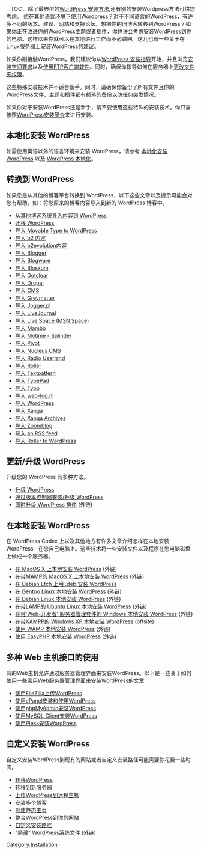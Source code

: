 {{Languages|
{{en|WordPress Installation Techniques}}
{{zh-cn|WordPress 安装技巧}}
}}

{{zh-cn:Copyedit}}

__TOC__
除了最典型的[[Installing WordPress|WordPress 安装方法]],还有别的安装Wordpress方法可供您考虑。
想在其他语言环境下使用Wordpress？对于不同语言的WordPress，有许多不同的版本、建议、网站和支持论坛。想把你的旧博客转移到WordPress？如果你正在改进你的WordPress主题或者插件，你也许会考虑安装WordPress到你的电脑。这样以来你就可以在本地进行工作而不必联网。这儿也有一些关于在Linux服务器上安装WordPress的建议。

如果你刚接触WordPress，我们建议你从[[Before You Install|WordPress 安装指导]]开始，并且浏览[[New To WordPress - Where to Start|安装空间要求]]以及[[FTP Clients|使用FTP客户端软件]]。同时，确保你指导如何在服务器上[[Changing File Permissions|更改文件夹权限]]。

这些特殊安装技术并不适合新手。同时，请确保你备份了所有文件且你的WordPress文件、主题和插件都有额外的备份以防任何突发情况。

如果你对于安装WordPress还是新手，请不要使用这些特殊的安装技术。你只需按照[[Installing WordPress|WordPress安装简介]]来进行安装。

==本地化安装 WordPress==

如需使用英语以外的语言环境来安装 WordPress，请参考 [[Installing WordPress in Your Language|本地化安装 WordPress]] 以及 [[WordPress in Your Language|WordPress 本地化]]。

==转换到 WordPress==

如果您是从其他的博客平台转换到 WordPress，以下这些文章以及提示可能会对您有帮助，如：将您原来的博客内容导入到新的 WordPress 博客中。

* [[Importing_Content|从其他博客系统导入内容到 WordPress]]
* [[Moving WordPress|迁移 WordPress]] 
* [[Importing_from_Movable_Type_to_WordPress|导入 Movable Type to WordPress]]
* [[Importing_Content#b2|导入 b2 内容]]
* [[Importing_Content#b2evolution|导入 b2evolution内容]]
* [[Importing_Content#Blogger|导入 Blogger]]
* [[Importing_Content#Blogware|导入 Blogware]]
* [[Importing_Content#Blosxom|导入 Blosxom]]
* [[Importing_Content#Dotclear|导入 Dotclear]]
* [[Importing_Content#Drupal|导入 Drupal]]
* [[Importing_Content#e107_CMS|导入  CMS]]
* [[Importing_Content#Greymatter|导入 Greymatter]]
* [[Importing_Content#Jogger.pl|导入 Jogger.pl]]
* [[Importing_Content#LiveJournal|导入 LiveJournal]]
* [[Importing_Content#Live_Space_.28MSN_Space.|导入 Live Space (MSN Space)]]
* [[Importing_Content#Mambo|导入 Mambo]]
* [[Importing_Content#Motime_-_Splinder|导入 Motime - Splinder]]
* [[Importing_Content#Pivot|导入 Pivot]]
* [[Importing_Content#Nucleus_CMS|导入 Nucleus CMS]]
* [[Importing_Content#Radio_Userland|导入 Radio Userland]]
* [[Importing_Content#Roller|导入 Roller]]
* [[Importing_Content#Textpattern|导入 Textpattern]]
* [[Importing_Content#TypePad|导入 TypePad]]
* [[Importing_Content#Typo|导入 Typo]]
* [[Importing_Content#web-log.nl|导入 web-log.nl]]
* [[Importing_Content#WordPress|导入 WordPress]]
* [[Importing_Content#Xanga|导入 Xanga]]
* [[Importing_Content#Xanga_Archives|导入 Xanga Archives]]
* [[Importing_Content#Zoomblog|导入 Zoomblog]]
* [[Importing_Content#Importing_from_an_RSS_feed| 导入 an RSS feed]]
* [[Importing_From_Roller|导入 Roller to WordPress]]

==更新/升级 WordPress==

升级您的 WordPress 有多种方法。

* [[Upgrading WordPress|升级 WordPress]]
* [[Installing/Updating WordPress with Subversion|通过版本控制器安装/升级 WordPress]]
* [http://www.zirona.com/software/wordpress-instant-upgrade/ 即时升级 WordPress 插件] (外链)

==在本地安装 WordPress==

在 WordPress Codex 上以及其他地方有许多文章介绍怎样在本地安装 WordPress--在您自己电脑上。这些技术将一些安装文件以及程序在您电脑磁盘上做成一个服务器。 

* [http://maczealots.com/tutorials/wordpress/ 在 MacOS X 上本地安装 WordPress] (外链)
* [http://michaeldoig.net/4/installing-mamp-and-wordpress.htm 在带MAMP的 MacOS X 上本地安装 WordPress] (外链)
* [http://sharealike.org/index.php/2007/04/07/multiple-wordpress-blogs-on-a-debian-server/ 在 Debian Etch 上用 .deb 安装 WordPress]
* [http://wojciechbednarski.com/articles/installing-wordpress-locally-on-gentoo-linux 在 Gentoo Linux 本地安装 WordPress] (外链)
* [http://www.supriyadisw.net/2006/08/wordpress-on-debian-linux 在 Debian Linux 本地安装 WordPress] (外链)
* [http://www.supriyadisw.net/2006/12/wordpress-installation-on-ubuntu-with-lamp 在带LAMP的 Ubuntu Linux 本地安装 WordPress] (外链)
* [http://www.devside.net/guides/windows/wordpress 在带'Web-开发者' 服务器管理套件的 Windows 本地安装 WordPress] (外链)
* [http://www.tamba2.org.uk/wordpress/xampp/ 在带XAMPP的 Windows XP 本地安装 WordPress] (offsite)
* [http://weblogtoolscollection.com/archives/2007/12/30/install-wordpress-locally-1-of-2/ 使用 WAMP 本地安装 WordPress] (外链)
* [http://quirm.net/2011/05/05/installing-wordpress-locally-using-easyphp/ 使用 EasyPHP 本地安装 WordPress] (外链)

==多种 Web 主机接口的使用==
有的Web主机允许通过服务器管理界面来安装WordPress。以下是一些关于如何使用一些常用Web服务器管理界面来安装WordPress的文章

* [[Using_FileZilla|使用FileZilla上传WordPress]]
* [[Using_cPanel|使用cPanel安装和使用WordPress]]
* [[Installing_WordPress#Using_phpMyAdmin|使用phpMyAdmin安装WordPress]]
* [[Installing_WordPress#Using_the_MySQL_Client|使用MySQL Client安装WordPress]]
* [[Installing_WordPress#Using_Plesk|使用Plesk安装WordPress]]

==自定义安装 WordPress==
自定义安装WordPress到现有的网站或者自定义安装路径可能需要你花费一些时间。

* [[Moving WordPress|转移WordPress]] 
* [[Moving to a New Server|转移到新服务器]]
* [[Uploading_WordPress_to_a_remote_host|上传WordPress到远程主机]]
* [[Installing Multiple Blogs|安装多个博客]]
* [[Creating a Static Front Page|创建静态主页]] 
* [[Integrating Wordpress with Your Website|整合WordPress到你的网站]]
* [[Giving_WordPress_Its_Own_Directory|自定义安装路径]] 
* [http://ox.no/posts/hiding-wordpress-installation-files/ "隐藏" WordPress系统文件] (外链)

[[Category:Installation]]